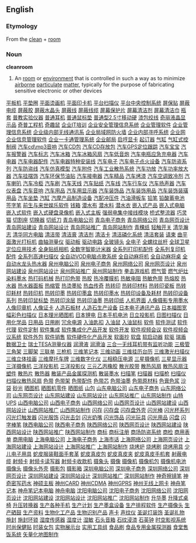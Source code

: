 ==English==
===Etymology===
From the [[clean]] + [[room]]
{{wikipedia}}
===Noun===
'''cleanroom'''
#An [[room]] or [[environment]] that is controlled in such a way as to minimize [[airborne]] [[particulate]] [[matter]], typically for the purpose of fabricating sensitive electronic or other devices
[http://www.02188888888.com/itcp007/001.htm 平板机]
[http://www.02188888888.com/itcp007/002.htm 平垫圈]
[http://www.02188888888.com/itcp007/003.htm 平面烫画机]
[http://www.02188888888.com/itcp007/004.htm 平面印卡机]
[http://www.02188888888.com/itcp007/005.htm 平台扫描仪]
[http://www.02188888888.com/itcp007/006.htm 平台中央控制系统]
[http://www.02188888888.com/itcp007/007.htm 屏保贴]
[http://www.02188888888.com/itcp007/008.htm 屏蔽电缆]
[http://www.02188888888.com/itcp007/009.htm 屏蔽胶]
[http://www.02188888888.com/itcp007/010.htm 屏蔽水晶头]
[http://www.02188888888.com/itcp007/011.htm 屏蔽线]
[http://www.02188888888.com/itcp007/012.htm 屏蔽线缆]
[http://www.02188888888.com/itcp007/013.htm 屏幕保护片]
[http://www.02188888888.com/itcp007/014.htm 屏幕清洁剂]
[http://www.02188888888.com/itcp007/015.htm 屏幕清洁巾]
[http://www.02188888888.com/itcp007/016.htm 瓶套]
[http://www.02188888888.com/itcp007/017.htm 普教实验仪器]
[http://www.02188888888.com/itcp007/018.htm 普通耳机]
[http://www.02188888888.com/itcp007/019.htm 普通鼠标垫]
[http://www.02188888888.com/itcp007/020.htm 普通型2.5寸移动硬]
[http://www.02188888888.com/itcp007/021.htm 漆包绞线]
[http://www.02188888888.com/itcp007/022.htm 奇丽液晶显示品]
[http://www.02188888888.com/itcp007/023.htm 奇普工程机]
[http://www.02188888888.com/itcp007/024.htm 奇趣鼠]
[http://www.02188888888.com/itcp007/025.htm 企业IT培训]
[http://www.02188888888.com/itcp007/026.htm 企业安全管理信息系统]
[http://www.02188888888.com/itcp007/027.htm 企业管理软件]
[http://www.02188888888.com/itcp007/028.htm 企业管理信息系统]
[http://www.02188888888.com/itcp007/029.htm 企业级内部无线通讯系]
[http://www.02188888888.com/itcp007/030.htm 企业局域网防火墙]
[http://www.02188888888.com/itcp007/031.htm 企业内部寻呼系统]
[http://www.02188888888.com/itcp007/032.htm 企业网]
[http://www.02188888888.com/itcp007/033.htm 企业信息管理软件]
[http://www.02188888888.com/itcp007/034.htm 企业一卡通管理系统]
[http://www.02188888888.com/itcp007/035.htm 企业邮局]
[http://www.02188888888.com/itcp007/036.htm 启哼显卡]
[http://www.02188888888.com/itcp007/037.htm 起订器]
[http://www.02188888888.com/itcp007/038.htm 气缸]
[http://www.02188888888.com/itcp007/039.htm 气缸式控制阀]
[http://www.02188888888.com/itcp007/040.htm 汽车cd\mp3音响]
[http://www.02188888888.com/itcp007/041.htm 汽车CD包]
[http://www.02188888888.com/itcp007/042.htm 汽车CD存放包]
[http://www.02188888888.com/itcp007/043.htm 汽车GPS定位跟踪]
[http://www.02188888888.com/itcp007/044.htm 汽车宝宝]
[http://www.02188888888.com/itcp007/045.htm 汽车报警器]
[http://www.02188888888.com/itcp007/046.htm 汽车标志]
[http://www.02188888888.com/itcp007/047.htm 汽车冰箱]
[http://www.02188888888.com/itcp007/048.htm 汽车冰箱风扇]
[http://www.02188888888.com/itcp007/049.htm 汽车低音炮]
[http://www.02188888888.com/itcp007/050.htm 汽车电瓶应急充电器]
[http://www.02188888888.com/itcp007/051.htm 汽车电器]
[http://www.02188888888.com/itcp007/052.htm 汽车电器配件]
[http://www.02188888888.com/itcp007/053.htm 汽车电器特种安装线]
[http://www.02188888888.com/itcp007/054.htm 汽车电子]
[http://www.02188888888.com/itcp007/055.htm 汽车电子点火设备]
[http://www.02188888888.com/itcp007/056.htm 汽车防盗系列]
[http://www.02188888888.com/itcp007/057.htm 汽车防盗线]
[http://www.02188888888.com/itcp007/058.htm 汽车仿真模型]
[http://www.02188888888.com/itcp007/059.htm 汽车附件]
[http://www.02188888888.com/itcp007/060.htm 汽车工业散热系统]
[http://www.02188888888.com/itcp007/061.htm 汽车功放]
[http://www.02188888888.com/itcp007/062.htm 汽车功率放大器]
[http://www.02188888888.com/itcp007/063.htm 汽车挂摆饰]
[http://www.02188888888.com/itcp007/064.htm 汽车环保节油贴]
[http://www.02188888888.com/itcp007/065.htm 汽车接电器]
[http://www.02188888888.com/itcp007/066.htm 汽车精品]
[http://www.02188888888.com/itcp007/067.htm 汽车烤漆]
[http://www.02188888888.com/itcp007/068.htm 汽车空调致冷剂]
[http://www.02188888888.com/itcp007/069.htm 汽车喇叭]
[http://www.02188888888.com/itcp007/070.htm 汽车冷柜]
[http://www.02188888888.com/itcp007/071.htm 汽车刷]
[http://www.02188888888.com/itcp007/072.htm 汽车天线]
[http://www.02188888888.com/itcp007/073.htm 汽车贴纸]
[http://www.02188888888.com/itcp007/074.htm 汽车线]
[http://www.02188888888.com/itcp007/075.htm 汽车行车仪]
[http://www.02188888888.com/itcp007/076.htm 汽车扬声器]
[http://www.02188888888.com/itcp007/077.htm 汽车仪表盘]
[http://www.02188888888.com/itcp007/078.htm 汽车音响]
[http://www.02188888888.com/itcp007/079.htm 汽车用品]
[http://www.02188888888.com/itcp007/080.htm 汽车用显示器]
[http://www.02188888888.com/itcp007/081.htm 汽车装饰品]
[http://www.02188888888.com/itcp007/082.htm 汽车装饰用品]
[http://www.02188888888.com/itcp007/083.htm 汽车装饰装璜用品]
[http://www.02188888888.com/itcp007/084.htm 汽车坐垫]
[http://www.02188888888.com/itcp007/085.htm 汽缸]
[http://www.02188888888.com/itcp007/086.htm 汽摩产品制造设备]
[http://www.02188888888.com/itcp007/087.htm 汽配冲压件]
[http://www.02188888888.com/itcp007/088.htm 汽油滑板车]
[http://www.02188888888.com/itcp007/089.htm 铅笔]
[http://www.02188888888.com/itcp007/090.htm 铅酸蓄电池]
[http://www.02188888888.com/itcp007/091.htm 签字笔]
[http://www.02188888888.com/itcp007/092.htm 前生与来世娱乐软件]
[http://www.02188888888.com/itcp007/093.htm 钱箱]
[http://www.02188888888.com/itcp007/094.htm 潜水布]
[http://www.02188888888.com/itcp007/095.htm 潜水料]
[http://www.02188888888.com/itcp007/096.htm 潜水衣]
[http://www.02188888888.com/itcp007/097.htm 嵌入式产品]
[http://www.02188888888.com/itcp007/098.htm 嵌入式电脑]
[http://www.02188888888.com/itcp007/099.htm 嵌入式软件]
[http://www.02188888888.com/itcp007/100.htm 嵌入式硬盘录像机]
[http://www.02188888888.com/itcp007/101.htm 嵌入式主板]
[http://www.02188888888.com/itcp007/102.htm 强弱电集中接线模块]
[http://www.02188888888.com/itcp007/103.htm 桥式整流器]
[http://www.02188888888.com/itcp007/104.htm 巧灵猫]
[http://www.02188888888.com/itcp007/105.htm 切割座]
[http://www.02188888888.com/itcp007/106.htm 切换器]
[http://www.02188888888.com/itcp007/107.htm 切纸刀]
[http://www.02188888888.com/itcp007/108.htm 青岛电脑公司]
[http://www.02188888888.com/itcp007/109.htm 青岛电子商务]
[http://www.02188888888.com/itcp007/110.htm 青岛网络公司]
[http://www.02188888888.com/itcp007/111.htm 青岛网页设计]
[http://www.02188888888.com/itcp007/112.htm 青岛网站建设]
[http://www.02188888888.com/itcp007/113.htm 青岛网站设计]
[http://www.02188888888.com/itcp007/114.htm 青岛网站推广]
[http://www.02188888888.com/itcp007/115.htm 青岛网站制作]
[http://www.02188888888.com/itcp007/116.htm 青稞纸]
[http://www.02188888888.com/itcp007/117.htm 轻触开关]
[http://www.02188888888.com/itcp007/118.htm 清华瀚志]
[http://www.02188888888.com/itcp007/119.htm 清华同方电脑]
[http://www.02188888888.com/itcp007/120.htm 清洁带]
[http://www.02188888888.com/itcp007/121.htm 清洁膏]
[http://www.02188888888.com/itcp007/122.htm 清洁剂]
[http://www.02188888888.com/itcp007/123.htm 清洁卡]
[http://www.02188888888.com/itcp007/124.htm 清洁磷化系统]
[http://www.02188888888.com/itcp007/125.htm 清洁套装]
[http://www.02188888888.com/itcp007/126.htm 请柬]
[http://www.02188888888.com/itcp007/127.htm 曲平面激光打标机]
[http://www.02188888888.com/itcp007/128.htm 曲轴测量仪]
[http://www.02188888888.com/itcp007/129.htm 驱动板]
[http://www.02188888888.com/itcp007/130.htm 驱动电路]
[http://www.02188888888.com/itcp007/131.htm 全玻镜头]
[http://www.02188888888.com/itcp007/132.htm 全电子]
[http://www.02188888888.com/itcp007/133.htm 全螺纹丝杆]
[http://www.02188888888.com/itcp007/134.htm 全球卫星定位应用技术]
[http://www.02188888888.com/itcp007/135.htm 全身贴纸相机]
[http://www.02188888888.com/itcp007/136.htm 全数字智能计米器]
[http://www.02188888888.com/itcp007/137.htm 全系列打印机配件]
[http://www.02188888888.com/itcp007/138.htm 全系列复印机配件]
[http://www.02188888888.com/itcp007/139.htm 全系列高速扫描仪]
[http://www.02188888888.com/itcp007/140.htm 全自动VOD电脑点歌系统]
[http://www.02188888888.com/itcp007/141.htm 全自动麻将机]
[http://www.02188888888.com/itcp007/142.htm 全自动麻将桌]
[http://www.02188888888.com/itcp007/143.htm 全自动水龙头热水器]
[http://www.02188888888.com/itcp007/144.htm 泉州电脑公司]
[http://www.02188888888.com/itcp007/145.htm 泉州电子商务]
[http://www.02188888888.com/itcp007/146.htm 泉州网络公司]
[http://www.02188888888.com/itcp007/147.htm 泉州网页设计]
[http://www.02188888888.com/itcp007/148.htm 泉州网站建设]
[http://www.02188888888.com/itcp007/149.htm 泉州网站设计]
[http://www.02188888888.com/itcp007/150.htm 泉州网站推广]
[http://www.02188888888.com/itcp007/151.htm 泉州网站制作]
[http://www.02188888888.com/itcp007/152.htm 拳击游戏机]
[http://www.02188888888.com/itcp007/153.htm 燃气管]
[http://www.02188888888.com/itcp007/154.htm 燃气炉灶]
[http://www.02188888888.com/itcp007/155.htm 染料墨水]
[http://www.02188888888.com/itcp007/156.htm 热打码机械]
[http://www.02188888888.com/itcp007/157.htm 热打印色带]
[http://www.02188888888.com/itcp007/158.htm 热胶]
[http://www.02188888888.com/itcp007/159.htm 热冷覆膜机]
[http://www.02188888888.com/itcp007/160.htm 热敏电阻]
[http://www.02188888888.com/itcp007/161.htm 热敏色带]
[http://www.02188888888.com/itcp007/162.htm 热熔胶]
[http://www.02188888888.com/itcp007/163.htm 热水器]
[http://www.02188888888.com/itcp007/164.htm 热水器面板]
[http://www.02188888888.com/itcp007/165.htm 热缩管]
[http://www.02188888888.com/itcp007/166.htm 热烫墨轮]
[http://www.02188888888.com/itcp007/167.htm 热血传奇]
[http://www.02188888888.com/itcp007/168.htm 热转印]
[http://www.02188888888.com/itcp007/169.htm 热转印材料]
[http://www.02188888888.com/itcp007/170.htm 热转印瓷板]
[http://www.02188888888.com/itcp007/171.htm 热转印耗材]
[http://www.02188888888.com/itcp007/172.htm 热转印机]
[http://www.02188888888.com/itcp007/173.htm 热转印墨]
[http://www.02188888888.com/itcp007/174.htm 热转印墨盒]
[http://www.02188888888.com/itcp007/175.htm 热转印墨水]
[http://www.02188888888.com/itcp007/176.htm 热转印设备及耗材]
[http://www.02188888888.com/itcp007/177.htm 热转印设备系列]
[http://www.02188888888.com/itcp007/178.htm 热转印鼠标垫]
[http://www.02188888888.com/itcp007/179.htm 热转印涂层]
[http://www.02188888888.com/itcp007/180.htm 热转印油墨]
[http://www.02188888888.com/itcp007/181.htm 热转印纸]
[http://www.02188888888.com/itcp007/182.htm 人机界面]
[http://www.02188888888.com/itcp007/183.htm 人像摄影专用墨水]
[http://www.02188888888.com/itcp007/184.htm 人像印章机]
[http://www.02188888888.com/itcp007/185.htm 人像证卡]
[http://www.02188888888.com/itcp007/186.htm 人造石板材]
[http://www.02188888888.com/itcp007/187.htm 人造石生产设备]
[http://www.02188888888.com/itcp007/188.htm 日本电子通讯产品]
[http://www.02188888888.com/itcp007/189.htm 日本福图宽幅彩色扫描仪]
[http://www.02188888888.com/itcp007/190.htm 日本理光晒图机]
[http://www.02188888888.com/itcp007/191.htm 日本锂电]
[http://www.02188888888.com/itcp007/192.htm 日本手机电池]
[http://www.02188888888.com/itcp007/193.htm 日立投影机]
[http://www.02188888888.com/itcp007/194.htm 日图扫描仪]
[http://www.02188888888.com/itcp007/195.htm 日用化学品]
[http://www.02188888888.com/itcp007/196.htm 日用品]
[http://www.02188888888.com/itcp007/197.htm 日用刷]
[http://www.02188888888.com/itcp007/198.htm 冗余电源]
[http://www.02188888888.com/itcp007/199.htm 入油匙扣]
[http://www.02188888888.com/itcp007/200.htm 入油鼠]
[http://www.02188888888.com/itcp007/201.htm 入油鼠标]
[http://www.02188888888.com/itcp007/202.htm 软件]
[http://www.02188888888.com/itcp007/203.htm 软件测试]
[http://www.02188888888.com/itcp007/204.htm 软件代理]
[http://www.02188888888.com/itcp007/205.htm 软件定制]
[http://www.02188888888.com/itcp007/206.htm 软件集成]
[http://www.02188888888.com/itcp007/207.htm 软件集成化产品开发]
[http://www.02188888888.com/itcp007/208.htm 软件开发]
[http://www.02188888888.com/itcp007/209.htm 软件视频会议]
[http://www.02188888888.com/itcp007/210.htm 软件视频会议系统]
[http://www.02188888888.com/itcp007/211.htm 软件外包]
[http://www.02188888888.com/itcp007/212.htm 软件销售]
[http://www.02188888888.com/itcp007/213.htm 软件硬件化产品开发]
[http://www.02188888888.com/itcp007/214.htm 软面抄]
[http://www.02188888888.com/itcp007/215.htm 软盘]
[http://www.02188888888.com/itcp007/216.htm 软启动器]
[http://www.02188888888.com/itcp007/217.htm 软驱]
[http://www.02188888888.com/itcp007/218.htm 瑞盾数据卫士]
[http://www.02188888888.com/itcp007/219.htm 瑞士TESA测量仪器]
[http://www.02188888888.com/itcp007/220.htm 润滑液]
[http://www.02188888888.com/itcp007/221.htm 润滑油]
[http://www.02188888888.com/itcp007/222.htm 三合一无线耳机带有监听功能]
[http://www.02188888888.com/itcp007/223.htm 三极管]
[http://www.02188888888.com/itcp007/224.htm 三角架]
[http://www.02188888888.com/itcp007/225.htm 三脚架]
[http://www.02188888888.com/itcp007/226.htm 三联单]
[http://www.02188888888.com/itcp007/227.htm 三枪机]
[http://www.02188888888.com/itcp007/228.htm 三维笔记本]
[http://www.02188888888.com/itcp007/229.htm 三维动画]
[http://www.02188888888.com/itcp007/230.htm 三维挂历台历]
[http://www.02188888888.com/itcp007/231.htm 三维激光扫描仪]
[http://www.02188888888.com/itcp007/232.htm 三维立体挂画]
[http://www.02188888888.com/itcp007/233.htm 三维摩托车牌]
[http://www.02188888888.com/itcp007/234.htm 三维数字化仪]
[http://www.02188888888.com/itcp007/235.htm 三相稳压电源]
[http://www.02188888888.com/itcp007/236.htm 三星摄像机]
[http://www.02188888888.com/itcp007/237.htm 三星显示器]
[http://www.02188888888.com/itcp007/238.htm 三洋摄像机]
[http://www.02188888888.com/itcp007/239.htm 三洋投影机]
[http://www.02188888888.com/itcp007/240.htm 三洋投影仪]
[http://www.02188888888.com/itcp007/241.htm 三元乙丙橡胶]
[http://www.02188888888.com/itcp007/242.htm 散光胶带]
[http://www.02188888888.com/itcp007/243.htm 散热风扇]
[http://www.02188888888.com/itcp007/244.htm 散热风扇注塑件]
[http://www.02188888888.com/itcp007/245.htm 散热片]
[http://www.02188888888.com/itcp007/246.htm 散热器]
[http://www.02188888888.com/itcp007/247.htm 散装产品金属探测机]
[http://www.02188888888.com/itcp007/248.htm 散装墨水]
[http://www.02188888888.com/itcp007/249.htm 扫描笔]
[http://www.02188888888.com/itcp007/250.htm 扫描器]
[http://www.02188888888.com/itcp007/251.htm 扫描枪]
[http://www.02188888888.com/itcp007/252.htm 扫描仪]
[http://www.02188888888.com/itcp007/253.htm 扫描仪散热风扇]
[http://www.02188888888.com/itcp007/254.htm 色带]
[http://www.02188888888.com/itcp007/255.htm 色带架]
[http://www.02188888888.com/itcp007/256.htm 色带配件]
[http://www.02188888888.com/itcp007/257.htm 色带芯]
[http://www.02188888888.com/itcp007/258.htm 色带油墨]
[http://www.02188888888.com/itcp007/259.htm 色带原材料]
[http://www.02188888888.com/itcp007/260.htm 色膏色浆]
[http://www.02188888888.com/itcp007/261.htm 沙袋]
[http://www.02188888888.com/itcp007/262.htm 砂光]
[http://www.02188888888.com/itcp007/263.htm 晒图机]
[http://www.02188888888.com/itcp007/264.htm 晒图机零件]
[http://www.02188888888.com/itcp007/265.htm 晒图纸]
[http://www.02188888888.com/itcp007/266.htm 山包]
[http://www.02188888888.com/itcp007/267.htm 山东电脑公司]
[http://www.02188888888.com/itcp007/268.htm 山东电子商务]
[http://www.02188888888.com/itcp007/269.htm 山东网络公司]
[http://www.02188888888.com/itcp007/270.htm 山东网页设计]
[http://www.02188888888.com/itcp007/271.htm 山东网站建设]
[http://www.02188888888.com/itcp007/272.htm 山东网站设计]
[http://www.02188888888.com/itcp007/273.htm 山东网站推广]
[http://www.02188888888.com/itcp007/274.htm 山东网站制作]
[http://www.02188888888.com/itcp007/275.htm 山特UPS]
[http://www.02188888888.com/itcp007/276.htm 山西电脑公司]
[http://www.02188888888.com/itcp007/277.htm 山西电子商务]
[http://www.02188888888.com/itcp007/278.htm 山西网络公司]
[http://www.02188888888.com/itcp007/279.htm 山西网页设计]
[http://www.02188888888.com/itcp007/280.htm 山西网站建设]
[http://www.02188888888.com/itcp007/281.htm 山西网站设计]
[http://www.02188888888.com/itcp007/282.htm 山西网站推广]
[http://www.02188888888.com/itcp007/283.htm 山西网站制作]
[http://www.02188888888.com/itcp007/284.htm 闪存]
[http://www.02188888888.com/itcp007/285.htm 闪存盘]
[http://www.02188888888.com/itcp007/286.htm 闪存盘外壳]
[http://www.02188888888.com/itcp007/287.htm 闪光棒]
[http://www.02188888888.com/itcp007/288.htm 闪光杯系列]
[http://www.02188888888.com/itcp007/289.htm 闪光灯触发器]
[http://www.02188888888.com/itcp007/290.htm 闪光服饰]
[http://www.02188888888.com/itcp007/291.htm 闪光击剑]
[http://www.02188888888.com/itcp007/292.htm 闪光奶嘴]
[http://www.02188888888.com/itcp007/293.htm 闪光饰品]
[http://www.02188888888.com/itcp007/294.htm 闪光玩具]
[http://www.02188888888.com/itcp007/295.htm 闪光用品]
[http://www.02188888888.com/itcp007/296.htm 闪盘]
[http://www.02188888888.com/itcp007/297.htm 闪字棒笔]
[http://www.02188888888.com/itcp007/298.htm 陕西电脑公司]
[http://www.02188888888.com/itcp007/299.htm 陕西电子商务]
[http://www.02188888888.com/itcp007/300.htm 陕西网络公司]
[http://www.02188888888.com/itcp007/301.htm 陕西网页设计]
[http://www.02188888888.com/itcp007/302.htm 陕西网站建设]
[http://www.02188888888.com/itcp007/303.htm 陕西网站设计]
[http://www.02188888888.com/itcp007/304.htm 陕西网站推广]
[http://www.02188888888.com/itcp007/305.htm 陕西网站制作]
[http://www.02188888888.com/itcp007/306.htm 商标]
[http://www.02188888888.com/itcp007/307.htm 商标注册]
[http://www.02188888888.com/itcp007/308.htm 商场防盗系统]
[http://www.02188888888.com/itcp007/309.htm 商检]
[http://www.02188888888.com/itcp007/310.htm 商用表单]
[http://www.02188888888.com/itcp007/311.htm 商用电脑]
[http://www.02188888888.com/itcp007/312.htm 上海电脑公司]
[http://www.02188888888.com/itcp007/313.htm 上海电子商务]
[http://www.02188888888.com/itcp007/314.htm 上海市话]
[http://www.02188888888.com/itcp007/315.htm 上海网络公司]
[http://www.02188888888.com/itcp007/316.htm 上海网页设计]
[http://www.02188888888.com/itcp007/317.htm 上海网站建设]
[http://www.02188888888.com/itcp007/318.htm 上海网站设计]
[http://www.02188888888.com/itcp007/319.htm 上海网站推广]
[http://www.02188888888.com/itcp007/320.htm 上海网站制作]
[http://www.02188888888.com/itcp007/321.htm 烧烤炉]
[http://www.02188888888.com/itcp007/322.htm 烧烤刷]
[http://www.02188888888.com/itcp007/323.htm 烧烤用具]
[http://www.02188888888.com/itcp007/324.htm 少儿电子用具]
[http://www.02188888888.com/itcp007/325.htm 蛇皮服装鞋面手套革]
[http://www.02188888888.com/itcp007/326.htm 蛇皮真皮包]
[http://www.02188888888.com/itcp007/327.htm 蛇皮真皮夹]
[http://www.02188888888.com/itcp007/328.htm 蛇皮真皮手机套]
[http://www.02188888888.com/itcp007/329.htm 射蔽电缆]
[http://www.02188888888.com/itcp007/330.htm 射频卡]
[http://www.02188888888.com/itcp007/331.htm 射频卡读写器]
[http://www.02188888888.com/itcp007/332.htm 射频卡收款机]
[http://www.02188888888.com/itcp007/333.htm 摄象头]
[http://www.02188888888.com/itcp007/334.htm 摄像]
[http://www.02188888888.com/itcp007/335.htm 摄像机]
[http://www.02188888888.com/itcp007/336.htm 摄像机包]
[http://www.02188888888.com/itcp007/337.htm 摄像机电池]
[http://www.02188888888.com/itcp007/338.htm 摄像头]
[http://www.02188888888.com/itcp007/339.htm 摄像头外壳]
[http://www.02188888888.com/itcp007/340.htm 摄影包]
[http://www.02188888888.com/itcp007/341.htm 摄影箱]
[http://www.02188888888.com/itcp007/342.htm 深圳电脑公司]
[http://www.02188888888.com/itcp007/343.htm 深圳电子商务]
[http://www.02188888888.com/itcp007/344.htm 深圳网络公司]
[http://www.02188888888.com/itcp007/345.htm 深圳网页设计]
[http://www.02188888888.com/itcp007/346.htm 深圳网站建设]
[http://www.02188888888.com/itcp007/347.htm 深圳网站设计]
[http://www.02188888888.com/itcp007/348.htm 深圳网站推广]
[http://www.02188888888.com/itcp007/349.htm 深圳网站制作]
[http://www.02188888888.com/itcp007/350.htm 神奇擦镜笔]
[http://www.02188888888.com/itcp007/351.htm 神奇密写药水]
[http://www.02188888888.com/itcp007/352.htm 神硕主板]
[http://www.02188888888.com/itcp007/353.htm 神州CARD]
[http://www.02188888888.com/itcp007/354.htm 神州CDMA ]
[http://www.02188888888.com/itcp007/355.htm 神州GPRS]
[http://www.02188888888.com/itcp007/356.htm 神州无线上网卡]
[http://www.02188888888.com/itcp007/357.htm 神舟笔记本]
[http://www.02188888888.com/itcp007/358.htm 神舟笔记本电脑]
[http://www.02188888888.com/itcp007/359.htm 神舟电脑]
[http://www.02188888888.com/itcp007/360.htm 沈阳电脑公司]
[http://www.02188888888.com/itcp007/361.htm 沈阳电子商务]
[http://www.02188888888.com/itcp007/362.htm 沈阳网络公司]
[http://www.02188888888.com/itcp007/363.htm 沈阳网页设计]
[http://www.02188888888.com/itcp007/364.htm 沈阳网站建设]
[http://www.02188888888.com/itcp007/365.htm 沈阳网站设计]
[http://www.02188888888.com/itcp007/366.htm 沈阳网站推广]
[http://www.02188888888.com/itcp007/367.htm 沈阳网站制作]
[http://www.02188888888.com/itcp007/368.htm 升华墨]
[http://www.02188888888.com/itcp007/369.htm 升降式桌椅]
[http://www.02188888888.com/itcp007/370.htm 升压转换器]
[http://www.02188888888.com/itcp007/371.htm 生产各种手机]
[http://www.02188888888.com/itcp007/372.htm 生产计划]
[http://www.02188888888.com/itcp007/373.htm 生产墨盒设备]
[http://www.02188888888.com/itcp007/374.htm 生产排程软件]
[http://www.02188888888.com/itcp007/375.htm 生产摄像头]
[http://www.02188888888.com/itcp007/376.htm 生产硒鼓]
[http://www.02188888888.com/itcp007/377.htm 生产资料]
[http://www.02188888888.com/itcp007/378.htm 生物化工产品]
[http://www.02188888888.com/itcp007/379.htm 生物识别产品]
[http://www.02188888888.com/itcp007/380.htm 声卡]
[http://www.02188888888.com/itcp007/381.htm 声纹仪]
[http://www.02188888888.com/itcp007/382.htm 圣诞灯装饰]
[http://www.02188888888.com/itcp007/383.htm 圣诞礼物]
[http://www.02188888888.com/itcp007/384.htm 施封]
[http://www.02188888888.com/itcp007/385.htm 施封环锁]
[http://www.02188888888.com/itcp007/386.htm 湿度传感器]
[http://www.02188888888.com/itcp007/387.htm 湿度计]
[http://www.02188888888.com/itcp007/388.htm 湿敏]
[http://www.02188888888.com/itcp007/389.htm 石头音箱]
[http://www.02188888888.com/itcp007/390.htm 石纹浸漆]
[http://www.02188888888.com/itcp007/391.htm 石英钟]
[http://www.02188888888.com/itcp007/392.htm 时空影视系统]
[http://www.02188888888.com/itcp007/393.htm 时尚保健贴]
[http://www.02188888888.com/itcp007/394.htm 时装女包]
[http://www.02188888888.com/itcp007/395.htm 实物展示台]
[http://www.02188888888.com/itcp007/396.htm 实用工具组]
[http://www.02188888888.com/itcp007/397.htm 食品刷]
[http://www.02188888888.com/itcp007/398.htm 食品专用金属探测器]
[http://www.02188888888.com/itcp007/399.htm 食堂售饭系统]
[http://www.02188888888.com/itcp007/400.htm 矢量化地图制作]